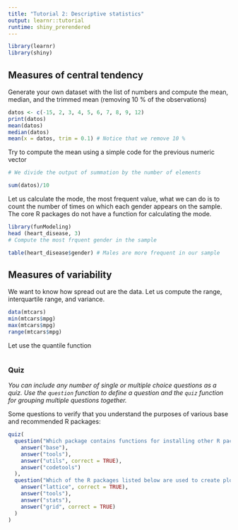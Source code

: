 ```yaml
---
title: "Tutorial 2: Descriptive statistics"
output: learnr::tutorial
runtime: shiny_prerendered
---
```


```r
library(learnr)
library(shiny)
```

## Measures of central tendency

Generate your own dataset with the list of numbers and compute the mean, median, and the trimmed mean (removing 10 % of the observations)

```r
datos <- c(-15, 2, 3, 4, 5, 6, 7, 8, 9, 12)
print(datos)
mean(datos)
median(datos)
mean(x = datos, trim = 0.1) # Notice that we remove 10 %
```

Try to compute the mean using a simple code for the previous numeric vector

```r
# We divide the output of summation by the number of elements 
```

```r
sum(datos)/10
```


Let us calculate the mode, the most frequent value, what we can do is to count the number of times on which each gender appears on the sample. The core R packages do not have a function for calculating the mode.

```r
library(funModeling)
head (heart_disease, 3)
# Compute the most frquent gender in the sample
```

```r
table(heart_disease$gender) # Males are more frequent in our sample
```


## Measures of variability

We want to know how spread out are the data. Let us compute the range, interquartile range, and variance.

```r
data(mtcars)
min(mtcars$mpg)
max(mtcars$mpg)
range(mtcars$mpg)
```


Let use the quantile function

```r

```


### Quiz

*You can include any number of single or multiple choice questions as a quiz. Use the `question` function to define a question and the `quiz` function for grouping multiple questions together.*

Some questions to verify that you understand the purposes of various base and recommended R packages:

```r
quiz(
  question("Which package contains functions for installing other R packages?",
    answer("base"),
    answer("tools"),
    answer("utils", correct = TRUE),
    answer("codetools")
  ),
  question("Which of the R packages listed below are used to create plots?",
    answer("lattice", correct = TRUE),
    answer("tools"),
    answer("stats"),
    answer("grid", correct = TRUE)
  )
)
```


